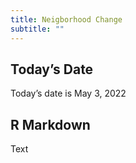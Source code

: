```yaml
---
title: Neigborhood Change
subtitle: ""
---
```


## Today's Date
Today's date is May 3, 2022

## R Markdown

Text
```r

```
